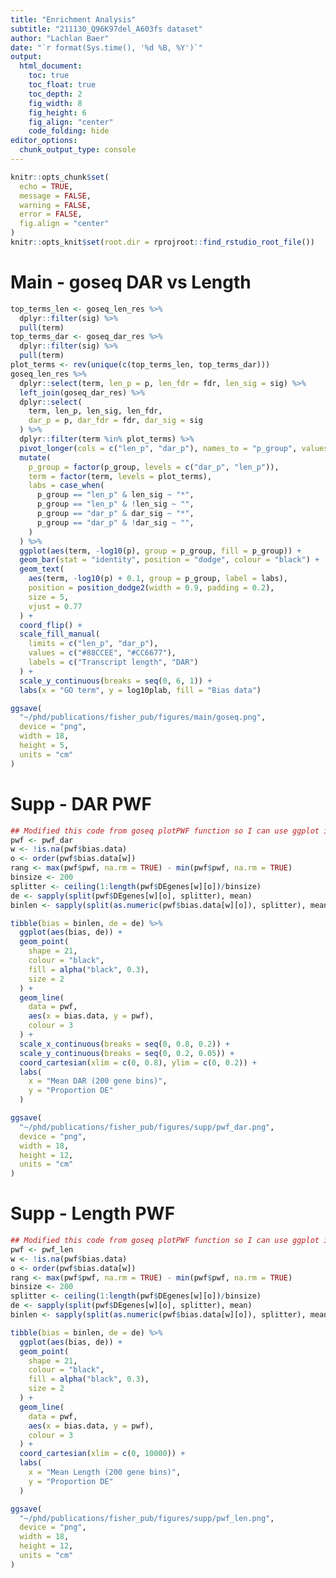 ```yaml
---
title: "Enrichment Analysis"
subtitle: "211130_Q96K97del_A603fs dataset"
author: "Lachlan Baer"
date: "`r format(Sys.time(), '%d %B, %Y')`"
output:
  html_document:
    toc: true
    toc_float: true
    toc_depth: 2
    fig_width: 8
    fig_height: 6
    fig_align: "center"
    code_folding: hide
editor_options:
  chunk_output_type: console
---
```


```r
knitr::opts_chunk$set(
  echo = TRUE,
  message = FALSE,
  warning = FALSE,
  error = FALSE,
  fig.align = "center"
)
knitr::opts_knit$set(root.dir = rprojroot::find_rstudio_root_file())
```

# Main - goseq DAR vs Length

```r
top_terms_len <- goseq_len_res %>%
  dplyr::filter(sig) %>%
  pull(term)
top_terms_dar <- goseq_dar_res %>%
  dplyr::filter(sig) %>%
  pull(term)
plot_terms <- rev(unique(c(top_terms_len, top_terms_dar)))
goseq_len_res %>%
  dplyr::select(term, len_p = p, len_fdr = fdr, len_sig = sig) %>%
  left_join(goseq_dar_res) %>%
  dplyr::select(
    term, len_p, len_sig, len_fdr,
    dar_p = p, dar_fdr = fdr, dar_sig = sig
  ) %>%
  dplyr::filter(term %in% plot_terms) %>%
  pivot_longer(cols = c("len_p", "dar_p"), names_to = "p_group", values_to = "p") %>%
  mutate(
    p_group = factor(p_group, levels = c("dar_p", "len_p")),
    term = factor(term, levels = plot_terms),
    labs = case_when(
      p_group == "len_p" & len_sig ~ "*",
      p_group == "len_p" & !len_sig ~ "",
      p_group == "dar_p" & dar_sig ~ "*",
      p_group == "dar_p" & !dar_sig ~ "",
    )
  ) %>%
  ggplot(aes(term, -log10(p), group = p_group, fill = p_group)) +
  geom_bar(stat = "identity", position = "dodge", colour = "black") +
  geom_text(
    aes(term, -log10(p) + 0.1, group = p_group, label = labs),
    position = position_dodge2(width = 0.9, padding = 0.2),
    size = 5,
    vjust = 0.77
  ) +
  coord_flip() +
  scale_fill_manual(
    limits = c("len_p", "dar_p"),
    values = c("#88CCEE", "#CC6677"),
    labels = c("Transcript length", "DAR")
  ) +
  scale_y_continuous(breaks = seq(0, 6, 1)) +
  labs(x = "GO term", y = log10plab, fill = "Bias data")
```

```r
ggsave(
  "~/phd/publications/fisher_pub/figures/main/goseq.png",
  device = "png",
  width = 18,
  height = 5,
  units = "cm"
)
```

# Supp - DAR PWF

```r
## Modified this code from goseq plotPWF function so I can use ggplot instead
pwf <- pwf_dar
w <- !is.na(pwf$bias.data)
o <- order(pwf$bias.data[w])
rang <- max(pwf$pwf, na.rm = TRUE) - min(pwf$pwf, na.rm = TRUE)
binsize <- 200
splitter <- ceiling(1:length(pwf$DEgenes[w][o])/binsize)
de <- sapply(split(pwf$DEgenes[w][o], splitter), mean)
binlen <- sapply(split(as.numeric(pwf$bias.data[w][o]), splitter), mean)

tibble(bias = binlen, de = de) %>%
  ggplot(aes(bias, de)) +
  geom_point(
    shape = 21,
    colour = "black",
    fill = alpha("black", 0.3),
    size = 2
  ) +
  geom_line(
    data = pwf,
    aes(x = bias.data, y = pwf),
    colour = 3
  ) +
  scale_x_continuous(breaks = seq(0, 0.8, 0.2)) +
  scale_y_continuous(breaks = seq(0, 0.2, 0.05)) +
  coord_cartesian(xlim = c(0, 0.8), ylim = c(0, 0.2)) +
  labs(
    x = "Mean DAR (200 gene bins)",
    y = "Proportion DE"
  )
```

```r
ggsave(
  "~/phd/publications/fisher_pub/figures/supp/pwf_dar.png",
  device = "png",
  width = 18,
  height = 12,
  units = "cm"
)
```

# Supp - Length PWF

```r
## Modified this code from goseq plotPWF function so I can use ggplot instead
pwf <- pwf_len
w <- !is.na(pwf$bias.data)
o <- order(pwf$bias.data[w])
rang <- max(pwf$pwf, na.rm = TRUE) - min(pwf$pwf, na.rm = TRUE)
binsize <- 200
splitter <- ceiling(1:length(pwf$DEgenes[w][o])/binsize)
de <- sapply(split(pwf$DEgenes[w][o], splitter), mean)
binlen <- sapply(split(as.numeric(pwf$bias.data[w][o]), splitter), mean)

tibble(bias = binlen, de = de) %>%
  ggplot(aes(bias, de)) +
  geom_point(
    shape = 21,
    colour = "black",
    fill = alpha("black", 0.3),
    size = 2
  ) +
  geom_line(
    data = pwf,
    aes(x = bias.data, y = pwf),
    colour = 3
  ) +
  coord_cartesian(xlim = c(0, 10000)) +
  labs(
    x = "Mean Length (200 gene bins)",
    y = "Proportion DE"
  )
```

```r
ggsave(
  "~/phd/publications/fisher_pub/figures/supp/pwf_len.png",
  device = "png",
  width = 18,
  height = 12,
  units = "cm"
)
```
